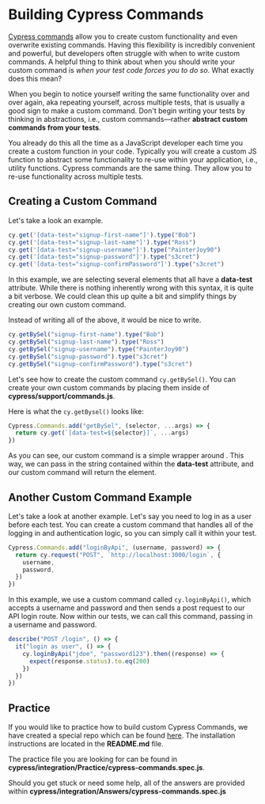 # Building Cypress Commands

[Cypress commands](https://docs.cypress.io/api/cypress-api/custom-commands) allow you to create custom functionality and even overwrite existing commands. Having this flexibility is incredibly convenient and powerful, but developers often struggle with when to write custom commands. A helpful thing to think about when you should write your custom command is _when your test code forces you to do so_. What exactly does this mean?

When you begin to notice yourself writing the same functionality over and over again, aka repeating yourself, across multiple tests, that is usually a good sign to make a custom command. Don't begin writing your tests by thinking in abstractions, i.e., custom commands—rather **abstract custom commands from your tests**.

You already do this all the time as a JavaScript developer each time you create a custom function in your code. Typically you will create a custom JS function to abstract some functionality to re-use within your application, i.e., utility functions. Cypress commands are the same thing. They allow you to re-use functionality across multiple tests.

## Creating a Custom Command

Let's take a look an example.

```js
cy.get('[data-test="signup-first-name"]').type("Bob")
cy.get('[data-test="signup-last-name"]').type("Ross")
cy.get('[data-test="signup-username"]').type("PainterJoy90")
cy.get('[data-test="signup-password"]').type("s3cret")
cy.get('[data-test="signup-confirmPassword"]').type("s3cret")
```

In this example, we are selecting several elements that all have a **data-test** attribute. While there is nothing inherently wrong with this syntax, it is quite a bit verbose. We could clean this up quite a bit and simplify things by creating our own custom command.

Instead of writing all of the above, it would be nice to write.

```js
cy.getBySel("signup-first-name").type("Bob")
cy.getBySel("signup-last-name").type("Ross")
cy.getBySel("signup-username").type("PainterJoy90")
cy.getBySel("signup-password").type("s3cret")
cy.getBySel("signup-confirmPassword").type("s3cret")
```

Let's see how to create the custom command `cy.getBySel()`. You can create your own custom commands by placing them inside of **cypress/support/commands.js**.

Here is what the `cy.getBysel()` looks like:

```js
Cypress.Commands.add("getBySel", (selector, ...args) => {
  return cy.get(`[data-test=${selector}]`, ...args)
})
```

As you can see, our custom command is a simple wrapper around <apiLink apiName="get" displayName="cy.get()" />. This way, we can pass in the string contained within the **data-test** attribute, and our custom command will return the element.

## Another Custom Command Example

Let's take a look at another example. Let's say you need to log in as a user before each test. You can create a custom command that handles all of the logging in and authentication logic, so you can simply call it within your test.

```js
Cypress.Commands.add("loginByApi", (username, password) => {
  return cy.request("POST", `http://localhost:3000/login`, {
    username,
    password,
  })
})
```

In this example, we use a custom command called `cy.loginByApi()`, which accepts a username and password and then sends a post request to our API login route. Now within our tests, we can call this command, passing in a username and password.

```js
describe("POST /login", () => {
  it("login as user", () => {
    cy.loginByApi("jdoe", "password123").then((response) => {
      expect(response.status).to.eq(200)
    })
  })
})
```

## Practice

If you would like to practice how to build custom Cypress Commands, we have created a special repo which can be found [here](https://github.com/cypress-io/cypress-realworld-testing-blog). The installation instructions are located in the **README.md** file.

The practice file you are looking for can be found in **cypress/integration/Practice/cypress-commands.spec.js**.

Should you get stuck or need some help, all of the answers are provided within **cypress/integration/Answers/cypress-commands.spec.js**
